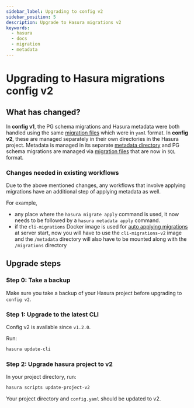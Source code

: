 ```yaml
---
sidebar_label: Upgrading to config v2
sidebar_position: 5
description: Upgrade to Hasura migrations v2
keywords:
  - hasura
  - docs
  - migration
  - metadata
---
```


# Upgrading to Hasura migrations config v2

## What has changed?

In **config v1**, the PG schema migrations and Hasura metadata were both
handled using the same [migration files](/migrations-metadata-seeds/legacy-configs/config-v1/reference/migration-file-format.mdx)
which were in `yaml` format. In **config v2**, these are managed
separately in their own directories in the Hasura project. Metadata is
managed in its separate [metadata directory](/migrations-metadata-seeds/legacy-configs/config-v2/reference/metadata-format.mdx) and PG
schema migrations are managed via
[migration files](/migrations-metadata-seeds/legacy-configs/config-v2/reference/migration-file-format.mdx) that are now in `SQL`
format.

### Changes needed in existing workflows

Due to the above mentioned changes, any workflows that involve applying
migrations have an additional step of applying metadata as well.

For example,

- any place where the `hasura migrate apply` command is used, it now
  needs to be followed by a `hasura metadata apply` command.
- if the `cli-migrations` Docker image is used for
  [auto applying migrations](/migrations-metadata-seeds/auto-apply-migrations.mdx) at server start,
  now you will have to use the `cli-migrations-v2` image and the
  `/metadata` directory will also have to be mounted along with the
  `/migrations` directory

## Upgrade steps

### Step 0: Take a backup

Make sure you take a backup of your Hasura project before upgrading to
`config v2`.

### Step 1: Upgrade to the latest CLI

Config v2 is available since `v1.2.0`.

Run:

```bash
hasura update-cli
```

### Step 2: Upgrade hasura project to v2

In your project directory, run:

```bash
hasura scripts update-project-v2
```

Your project directory and `config.yaml` should be updated to v2.
